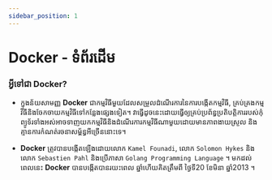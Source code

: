 ```yaml
---
sidebar_position: 1
---
```



# Docker - ទំព័រដើម

### អ្វីទៅជា Docker?

- ក្នុងន័យសាមញ្ញ **Docker** ជាកម្មវិធីមួយដែលសម្រួលដំណើរការនៃការបង្កើតកម្មវិធី, គ្រប់គ្រងកម្មវិធីនិងចែកចាយកម្មវិធីទៅកន្លែងផ្សេងទៀត។ វាធ្វើដូចនេះដោយធ្វើឲ្យគ្រប់ប្រព័ន្ធប្រតិបត្តិការរបស់កុំព្យូទ័រទាំងអស់អាចទាញយកកម្មវិធីនិងដំណើរការកម្មវិធីណាមួយដោយមានភាពងាយស្រួល និងគ្មានការកំណត់រចនាសម្ព័ន្ធអីច្រើននោះទេ។

- **Docker** ត្រូវបានបង្កើតឡើងដោយលោក `Kamel Founadi`, លោក `Solomon Hykes` និងលោក `Sebastien Pahl` និងប្រើភាសា `Golang Programming Language` ។ មកដល់ពេលនេះ **Docker** បានបង្កើតបានរយះពេល <CountYearComponent startYear={2013} /> ឆ្នាំហើយគិតត្រឹមពី ថ្ងៃទី20 ខែមិនា ឆ្នាំ2013 ។
